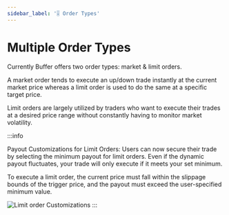 ```yaml
---
sidebar_label: '🎚 Order Types'
---
```


# Multiple Order Types

Currently Buffer offers two order types: market & limit orders. 

A market order tends to execute an up/down trade instantly at the current market price whereas a limit order is used to do the same at a specific target price.

Limit orders are largely utilized by traders who want to execute their trades at a desired price range without constantly having to monitor market volatility. 

:::info

Payout Customizations for Limit Orders: 
Users can now secure their trade by selecting the minimum payout for limit orders.
Even if the dynamic payout fluctuates, your trade will only execute if it meets your set minimum.

To execute a limit order, the current price must fall within the slippage bounds of the trigger price, and the payout must exceed the user-specified minimum value. 

![Limit order Customizations](/img/general/limit-order-custom.png)
:::